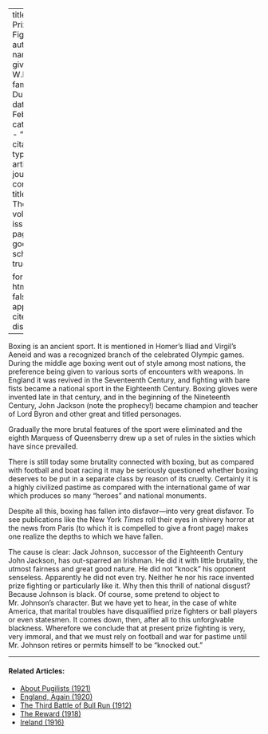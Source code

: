 
---
title: 'The Prize Fighter'
author:
  - name:
      given: W.E.B.
      family: Du Bois
date: Feb. 1914
categories: 
  - ""
citation: 
  type: article-journal
  container-title: The Crisis
  volume: 8
  issue: 4
  page: 181
google-scholar: true

format:
  html:
    toc: false
    appendix-cite-as: display
---



Boxing is an ancient sport. It is mentioned in Homer's Iliad and Virgil's
Aeneid and was a recognized branch of the celebrated Olympic games.
During the middle age boxing went out of style among most nations, the
preference being given to various sorts of encounters with weapons. In
England it was revived in the Seventeenth Century, and fighting with
bare fists became a national sport in the Eighteenth Century. Boxing
gloves were invented late in that century, and in the beginning of the
Nineteenth Century, John Jackson (note the prophecy!) became champion
and teacher of Lord Byron and other great and titled personages.

Gradually the more brutal features of the sport were eliminated and the
eighth Marquess of Queensberry drew up a set of rules in the sixties
which have since prevailed.

There is still today some brutality connected with boxing, but as
compared with football and boat racing it may be seriously questioned
whether boxing deserves to be put in a separate class by reason of its
cruelty. Certainly it is a highly civilized pastime as compared with the international game of war which produces so many "heroes" and national monuments.

Despite all this, boxing has fallen into disfavor---into very great
disfavor. To see publications like the New York *Times* roll their eyes
in shivery horror at the news from Paris (to which it is compelled to
give a front page) makes one realize the depths to which we have fallen.

The cause is clear: Jack Johnson, successor of the Eighteenth Century
John Jackson, has out-sparred an Irishman. He did it with little
brutality, the utmost fairness and great good nature. He did not "knock"
his opponent senseless. Apparently he did not even try. Neither he nor
his race invented prize fighting or particularly like it. Why then this
thrill of national disgust? Because Johnson is black. Of course, some
pretend to object to Mr. Johnson's character. But we have yet to hear,
in the case of white America, that marital troubles have disqualified
prize fighters or ball players or even statesmen. It comes down, then,
after all to this unforgivable blackness. Wherefore we conclude that at
present prize fighting is very, very immoral, and that we must rely on
football and war for pastime until Mr. Johnson retires or permits
himself to be "knocked out."

<!-- Similar articles start here -->

<hr>
#### Related Articles:

* [About Pugilists (1921)](/Volumes/22/05/about_pugilists.html)
* [England, Again (1920)](/Volumes/19/05/england_again.html)
* [The Third Battle of Bull Run (1912)](/Volumes/04/03/third_battle_of_bull_run.html)
* [The Reward (1918)](/Volumes/16/05/reward.html)
* [Ireland (1916)](/Volumes/12/04/ireland.html)

<!-- Similar articles end here -->